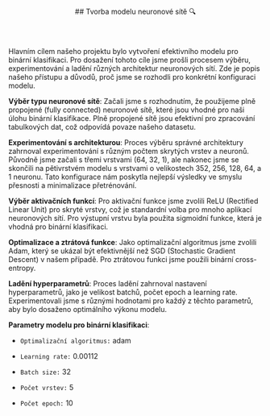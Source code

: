 

<article id="tvorbaModelu">
  <header style={{marginBottom: "1rem"}}>
    ## Tvorba modelu neuronové sítě 🔍
  </header>

Hlavním cílem našeho projektu bylo vytvoření efektivního modelu pro binární klasifikaci. Pro dosažení tohoto cíle jsme prošli procesem výběru, experimentování a ladění různých architektur neuronových sítí. Zde je popis našeho přístupu a důvodů, proč jsme se rozhodli pro konkrétní konfiguraci modelu.

**Výběr typu neuronové sítě**:
Začali jsme s rozhodnutím, že použijeme plně propojené (fully connected) neuronové sítě, které jsou vhodné pro naši úlohu binární klasifikace. Plně propojené sítě jsou efektivní pro zpracování tabulkových dat, což odpovídá povaze našeho datasetu.

**Experimentování s architekturou**:
Proces výběru správné architektury zahrnoval experimentování s různým počtem skrytých vrstev a neuronů. Původně jsme začali s třemi vrstvami (64, 32, 1), ale nakonec jsme se skončili na pětivrstvém modelu s vrstvami o velikostech 352, 256, 128, 64, a 1 neuronu. Tato konfigurace nám poskytla nejlepší výsledky ve smyslu přesnosti a minimalizace přetrénování.

**Výběr aktivačních funkcí**:
Pro aktivační funkce jsme zvolili ReLU (Rectified Linear Unit) pro skryté vrstvy, což je standardní volba pro mnoho aplikací neuronových sítí. Pro výstupní vrstvu byla použita sigmoidní funkce, která je vhodná pro binární klasifikaci.

**Optimalizace a ztrátová funkce**:
Jako optimalizační algoritmus jsme zvolili Adam, který se ukázal být efektivnější než SGD (Stochastic Gradient Descent) v našem případě. Pro ztrátovou funkci jsme použili binární cross-entropy.

**Ladění hyperparametrů**:
Proces ladění zahrnoval nastavení hyperparametrů, jako je velikost batchů, počet epoch a learning rate. Experimentovali jsme s různými hodnotami pro každý z těchto parametrů, aby bylo dosaženo optimálního výkonu modelu.

**Parametry modelu pro binární klasifikaci**:
- `Optimalizační algoritmus:` adam

- `Learning rate:` 0.00112

- `Batch size:` 32

- `Počet vrstev:` 5

- `Počet epoch:` 10


 <center>
        <ImageWithCaption lang="cs"
            src="/neuronove-site/model.png"
            caption="Vizualizace modelu pro binární klasifikaci"
            source={""}
        />
    </center>

</article>
